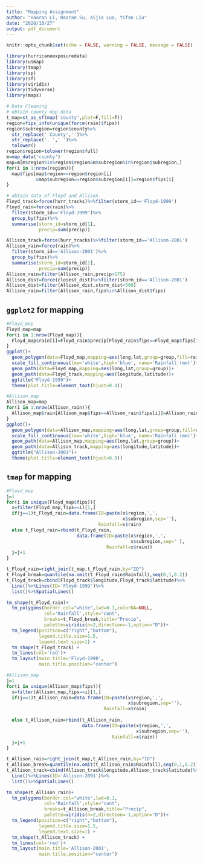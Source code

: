 ---
title: "Mapping Assignment"
author: "Haoran Li, Haoran Su, Xijia Luo, Yifan Liu"
date: "2020/10/27"
output: pdf_document
---

```{r setup, include=FALSE}
knitr::opts_chunk$set(echo = FALSE, warning = FALSE, message = FALSE)
```

```{r}
library(hurricaneexposuredata)
library(usmap)
library(tmap)
library(sp)
library(sf)
library(viridis)
library(tidyverse)
library(maps)
```

```{r cars}
# Data Cleaning
# obtain county map data
t_map=st_as_sf(map('county',plot=F,fill=T))
region=fips_info(unique(force(rain)$fips))
region$subregion=region$county%>%
  str_replace(' County','')%>%
  str_replace('. ',' ')%>%
  tolower()
region$region=tolower(region$full)
m=map_data('county')
map=m[m$region%in%region$region&m$subregion%in%region$subregion,]
for(i in 1:nrow(region)){
  map$fips[map$region==region$region[i]
           &map$subregion==region$subregion[i]]=region$fips[i]
} 
```

```{r}
# obtain data of Floyd and Allison
Floyd_track=force(hurr_tracks)%>%filter(storm_id=='Floyd-1999')
Floyd_rain=force(rain)%>%
  filter(storm_id=='Floyd-1999')%>%
  group_by(fips)%>%
  summarise(storm_id=storm_id[1],
            precip=sum(precip))

Allison_track=force(hurr_tracks)%>%filter(storm_id=='Allison-2001')
Allison_rain=force(rain)%>%
  filter(storm_id=='Allison-2001')%>%
  group_by(fips)%>%
  summarise(storm_id=storm_id[1],
            precip=sum(precip))
Allison_rain=filter(Allison_rain,precip>175)
Allison_dist=force(closest_dist)%>%filter(storm_id=='Allison-2001')
Allison_dist=filter(Allison_dist,storm_dist<500)
Allison_rain=filter(Allison_rain,fips%in%Allison_dist$fips)
```


## `ggplot2` for mapping

```{r pressure, echo=FALSE}
#Floyd_map
Floyd_map=map
for(i in 1:nrow(Floyd_map)){
  Floyd_map$rain[i]=Floyd_rain$precip[Floyd_rain$fips==Floyd_map$fips[i]]
}
ggplot()+
  geom_polygon(data=Floyd_map,mapping=aes(long,lat,group=group,fill=rain))+
  scale_fill_continuous(low='white',high='blue', name='Rainfall (mm)')+
  geom_path(data=Floyd_map,mapping=aes(long,lat,group=group))+
  geom_path(data=Floyd_track,mapping=aes(longitude,latitude))+
  ggtitle("Floyd-1999")+
  theme(plot.title=element_text(hjust=0.4))
```

```{r}
#Allison_map
Allison_map=map
for(i in 1:nrow(Allison_rain)){
  Allison_map$rain[Allison_map$fips==Allison_rain$fips[i]]=Allison_rain$precip[i]
}
ggplot()+
  geom_polygon(data=Allison_map,mapping=aes(long,lat,group=group,fill=rain))+
  scale_fill_continuous(low='white',high='blue', name='Rainfall (mm)')+
  geom_path(data=Allison_map,mapping=aes(long,lat,group=group))+
  geom_path(data=Allison_track,mapping=aes(longitude,latitude))+
  ggtitle("Allison-2001")+
  theme(plot.title=element_text(hjust=0.5))
```

## `tmap` for mapping

```{r}
#Floyd_map
j=1
for(i in unique(Floyd_map$fips)){
  x=filter(Floyd_map,fips==i)[1,]
  if(j==1)t_Floyd_rain=data.frame(ID=paste(x$region,',',
                                           x$subregion,sep=''),
                                  Rainfall=x$rain)
  else t_Floyd_rain=rbind(t_Floyd_rain,
                          data.frame(ID=paste(x$region,',',
                                              x$subregion,sep=''),
                                     Rainfall=x$rain))
  j=j+1
}

t_Floyd_rain=right_join(t_map,t_Floyd_rain,by="ID")
t_Floyd_break=quantile(na.omit(t_Floyd_rain$Rainfall),seq(0,1,0.2))
t_Floyd_track=cbind(Floyd_track$longitude,Floyd_track$latitude)%>%
  Line()%>%Lines(ID='Floyd-1999')%>%
  list()%>%SpatialLines()

tm_shape(t_Floyd_rain)+
  tm_polygons(border.col="white",lwd=0.1,colorNA=NULL,
              col='Rainfall',style="cont",
              breaks=t_Floyd_break,title="Precip",
              palette=viridis(n=2,direction=-1,option="D"))+
  tm_legend(position=c("right","bottom"),
            legend.title.size=1.5,
            legend.text.size=1) +
  tm_shape(t_Floyd_track) +
  tm_lines(col='red')+
  tm_layout(main.title='Floyd-1999',
            main.title.position="center") 
```

```{r}
#Allison_map
j=1
for(i in unique(Allison_map$fips)){
  x=filter(Allison_map,fips==i)[1,]
  if(j==1)t_Allison_rain=data.frame(ID=paste(x$region,',',
                                             x$subregion,sep=''),
                                    Rainfall=x$rain)
  
  else t_Allison_rain=rbind(t_Allison_rain,
                            data.frame(ID=paste(x$region,',',
                                                x$subregion,sep=''),
                                       Rainfall=x$rain))
  j=j+1
}

t_Allison_rain=right_join(t_map,t_Allison_rain,by="ID")
t_Allison_break=quantile(na.omit(t_Allison_rain$Rainfall),seq(0,1,0.2))
t_Allison_track=cbind(Allison_track$longitude,Allison_track$latitude)%>%
  Line()%>%Lines(ID='Allison-2001')%>%
  list()%>%SpatialLines()

tm_shape(t_Allison_rain)+
  tm_polygons(border.col="white",lwd=0.1,
              col='Rainfall',style="cont",
              breaks=t_Allison_break,title="Precip",
              palette=viridis(n=2,direction=-1,option="D"))+
  tm_legend(position=c("right","bottom"),
            legend.title.size=1.5,
            legend.text.size=1) +
  tm_shape(t_Allison_track) +
  tm_lines(col='red')+
  tm_layout(main.title='Allison-2001',
            main.title.position="center") 

```


